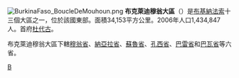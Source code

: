 [[File:BurkinaFaso_BoucleDeMouhoun.png|right]]
'''布克萊迪穆翁大區'''（{{lang-fr|Boucle du Mouhoun}}）是[[布基納法索|布基納法索]]十三個大區之一，位於該國東部。面積34,153平方公里。2006年人口1,434,847人。首府[[杜代古|杜代古]]。

布克萊迪穆翁大區下轄[[穆翁省|穆翁省]]、[[納亞拉省|納亞拉省]]、[[蘇魯省|蘇魯省]]、[[孔西省|孔西省]]、[[巴雷省|巴雷省]]和[[巴瓦省|巴瓦省]]等六省。

{{coord|display=title}}
{{BurkinaFaso-geo-stub}}
{{布吉納法索行政區劃}}

[[Category:布基納法索大區|B]]